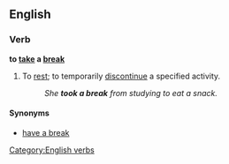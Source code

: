 ==English==

===Verb===
'''to [[take]] a [[break]]'''

# To [[rest]]; to temporarily [[discontinue]] a specified activity.
#:''She '''took a break''' from studying to eat a snack.''

====Synonyms====
*[[have a break]]
[[Category:English verbs]]